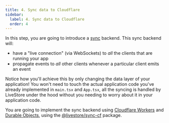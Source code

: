 ```yaml
---
title: 4. Sync data to Cloudflare
sidebar:
  label: 4. Sync data to Cloudflare
  order: 4
---
```


In this step, you are going to introduce a [sync](/reference/syncing/) backend. This sync backend will:

- have a "live connection" (via WebSockets) to _all_ the clients that are running your app
- propagate events to _all_ other clients whenever a particular client emits an event

Notice how you'll achieve this by only changing the data layer of your application! You won't need to touch the actual application code you've already implemented in `main.tsx` and `App.tsx`, all the syncing is handled by LiveStore under the hood without you needing to worry about it in your application code.

You are going to implement the sync backend using [Cloudflare Workers](https://developers.cloudflare.com/workers/) and [Durable Objects](https://developers.cloudflare.com/durable-objects/), using the [@livestore/sync-cf](/reference/syncing/sync-provider/cloudflare/) package.

